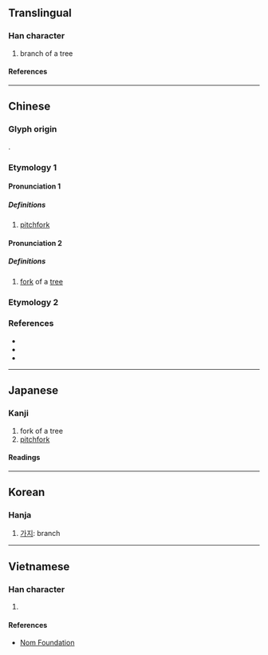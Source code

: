 {{character info}}
==Translingual==

===Han character===
{{Han char|rn=75|rad=木|as=03|sn=7|four=47940|canj=DEI|ids=⿰木叉}}

# branch of a tree

====References====
{{Han ref|kx=0511.030|dkj=14451|dj=0895.020|hdz=21163.040|uh=6748}}

----

==Chinese==

===Glyph origin===
{{Han etym}}
{{Han compound|木|叉|ls=psc|c1=s|c2=p}}.

===Etymology 1===
{{zh-forms|ss=叉}}

====Pronunciation 1====
{{zh-pron
|m=chā
|c=caa1,caa3
|mn=ml:chha/qz,tw,xm:chhe/zz:chhee
|mn_note=chha - literary; chhe/chhee - vernacular
|mc=y
|oc=y
|ma=
|cat=n
}}

=====Definitions=====
{{zh-hanzi}}

# [[pitchfork]]

====Pronunciation 2====
{{zh-pron
|m=杈
|c=caa1,caa3
|j=ca3
|mn=ml:chha/qz,tw,xm:chhe/zz:chhee
|mn_note=chha - literary; chhe/chhee - vernacular
|mc=y
|oc=y
|ma=
|cat=n
}}

=====Definitions=====
{{zh-hanzi}}

# [[fork]] of a [[tree]]

===Etymology 2===
{{zh-see|權|v}}

===References===
* {{R:yue:Hanzi}}
* {{R:twedu|B01620}}
* {{R:twedu|A02050-023}}

----

==Japanese==

===Kanji===
{{ja-kanji|grade=|rs=木03}}

# fork of a tree
# [[pitchfork]]

====Readings====
{{ja-readings
|on=さ, しゃ, さい
|kun=えだ
}}

----

==Korean==

===Hanja===
{{ko-hanja|차}}

# [[가지]]: branch

----

==Vietnamese==

===Han character===
{{vi-readings|rs=木03|reading=[[soa]], [[xà]], [[xoa]]}}

# {{rfdef|vi|sort=木03}}

====References====
* [http://nomfoundation.org/common/nom_details.php?codepoint=6748 Nom Foundation]